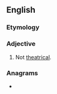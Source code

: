==English==

===Etymology===
{{prefix|en|non|theatrical}}
===Adjective===
{{en-adj|-}}

# Not [[theatrical]].

===Anagrams===
* {{anagrams|en|enclathration}}
